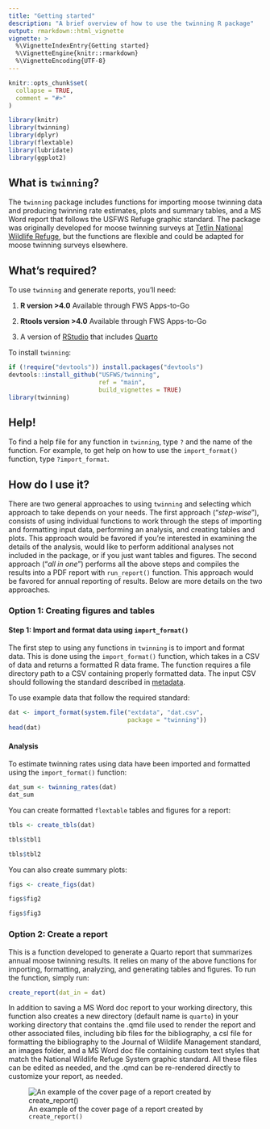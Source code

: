 ```yaml
---
title: "Getting started"
description: "A brief overview of how to use the twinning R package"
output: rmarkdown::html_vignette
vignette: >
  %\VignetteIndexEntry{Getting started}
  %\VignetteEngine{knitr::rmarkdown}
  %\VignetteEncoding{UTF-8}
---
```


```r
knitr::opts_chunk$set(
  collapse = TRUE,
  comment = "#>"
)
```

```r
library(knitr)
library(twinning)
library(dplyr)
library(flextable)
library(lubridate)
library(ggplot2)
```


## What is `twinning`?

The `twinning` package includes functions for importing moose twinning data and producing twinning rate estimates, plots and summary tables, and a MS Word report that follows the USFWS Refuge graphic standard. The package was originally developed for moose twinning surveys at [Tetlin National Wildlife Refuge](https://iris.fws.gov/APPS/ServCat/Reference/Profile/145850), but the functions are flexible and could be adapted for moose twinning surveys elsewhere. 


## What's required?

To use `twinning` and generate reports, you’ll need:

1.  **R version \>4.0** Available through FWS Apps-to-Go

2.  **Rtools version \>4.0** Available through FWS Apps-to-Go

3. A version of [RStudio](https://posit.co/download/rstudio-desktop/) that includes [Quarto](https://quarto.org/)

To install `twinning`:  

``` r
if (!require("devtools")) install.packages("devtools")  
devtools::install_github("USFWS/twinning", 
                         ref = "main", 
                         build_vignettes = TRUE)  
library(twinning)
```


## Help!

To find a help file for any function in `twinning`, type `?` and the name of the function. For example, to get help on how to use the `import_format()` function, type `?import_format`. 

## How do I use it?  
There are two general approaches to using `twinning` and selecting which approach to take depends on your needs. The first approach ("*step-wise*"), consists of using individual functions to work through the steps of importing and formatting input data, performing an analysis, and creating tables and plots. This approach would be favored if you're interested in examining the details of the analysis, would like to perform additional analyses not included in the package, or if you just want tables and figures. The second approach ("*all in one*") performs all the above steps and compiles the results into a PDF report with `run_report()` function. This approach would be favored for annual reporting of results. Below are more details on the two approaches.


### Option 1: Creating figures and tables

#### Step 1: Import and format data using `import_format()`
The first step to using any functions in `twinning` is to import and format data. This is done using the `import_format()` function, which takes in a CSV of data and returns a formatted R data frame. The function requires a file directory path to a CSV containing properly formatted data. The input CSV should following the standard described in [metadata](https://iris.fws.gov/APPS/ServCat/Reference/Profile/179584).

To use example data that follow the required standard:

``` r
dat <- import_format(system.file("extdata", "dat.csv", 
                                 package = "twinning"))
head(dat)
```


#### Analysis

To estimate twinning rates using data have been imported and formatted using the `import_format()` function:

``` r
dat_sum <- twinning_rates(dat)
dat_sum
```

You can create formatted `flextable` tables and figures for a report:

``` r
tbls <- create_tbls(dat)
```

``` r
tbls$tbl1
```

``` r
tbls$tbl2
```

You can also create summary plots:

``` r
figs <- create_figs(dat)
```

``` r
figs$fig2
```

``` r
figs$fig3
```


### Option 2: Create a report
This is a function developed to generate a Quarto report that summarizes annual moose twinning results. It relies on many of the above functions for importing, formatting, analyzing, and generating tables and figures. To run the function, simply run:
```r
create_report(dat_in = dat)
```

In addition to saving a MS Word doc report to your working directory, this function also creates a new directory (default name is `quarto`) in your working directory that contains the .qmd file used to render the report and other associated files, including bib files for the bibliography, a csl file for formatting the bibliography to the Journal of Wildlife Management standard, an images folder, and a MS Word doc file containing custom text styles that match the National Wildlife Refuge System graphic standard. All these files can be edited as needed, and the .qmd can be re-rendered directly to customize your report, as needed.

![An example of the cover page of a report created by `create_report()`](./images/report.png)

